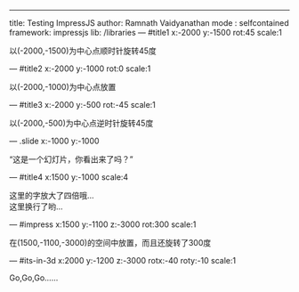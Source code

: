 ---
title: Testing ImpressJS
author: Ramnath Vaidyanathan
mode  : selfcontained
framework: impressjs
lib: /libraries
--- #title1 x:-2000 y:-1500 rot:45 scale:1

<span>以(-2000,-1500)为中心点顺时针旋转45度</span>

--- #title2 x:-2000 y:-1000 rot:0 scale:1

<span>以(-2000,-1000)为中心点放置</span>

--- #title3 x:-2000 y:-500 rot:-45 scale:1

<span>以(-2000,-500)为中心点逆时针旋转45度</span>

--- .slide x:-1000 y:-1000

<q>这是一个幻灯片，你看出来了吗？</q>

--- #title4 x:1500 y:-1000 scale:4

<span>这里的字放大了四倍哦...</span>
</br>
<span>这里换行了哟...</span>

--- #impress x:1500 y:-1100 z:-3000 rot:300 scale:1

<span>在(1500,-1100,-3000)的空间中放置，而且还旋转了300度</span>

--- #its-in-3d x:2000 y:-1200 z:-3000 rotx:-40 roty:-10 scale:1

<span>Go,Go,Go......</span>


